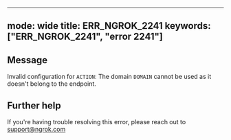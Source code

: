 
---
mode: wide
title: ERR_NGROK_2241
keywords: ["ERR_NGROK_2241", "error 2241"]
---

## Message
Invalid configuration for `ACTION`: The domain `DOMAIN` cannot be used as it doesn't belong to the endpoint.




## Further help
If you're having trouble resolving this error, please reach out to [support@ngrok.com](mailto:support@ngrok.com?subject=Help%20with%20ERR_NGROK_2241)

